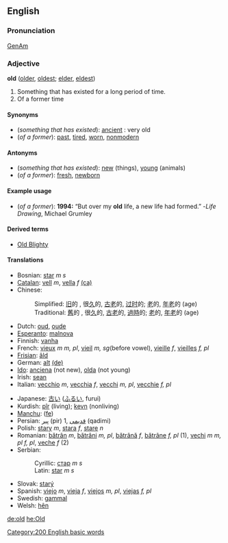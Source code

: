==English==
===Pronunciation===
[[w:General American|GenAm]] {{IPA|[old]}}

=== Adjective ===
'''old''' ([[older]], [[oldest]]; [[elder]], [[eldest]])

#Something that has existed for a long period of time.
#Of a former time

====Synonyms====
*(''something that has existed''): [[ancient]] : very old
*(''of a former''): [[past]], [[tired]], [[worn]], [[nonmodern]]

====Antonyms====
*(''something that has existed''): [[new]] (things), [[young]] (animals)
*(''of a former''): [[fresh]], [[newborn]]

====Example usage====
* (''of a former''): '''1994:''' “But over my '''old''' life, a new life had formed.”  -''Life Drawing'', Michael Grumley

==== Derived terms ====
*[[Old Blighty]]

====Translations====
{{top}}
*Bosnian: [[star]] ''m s''
*[[Catalan]]: [[vell]] ''m'', [[vella]] ''f'' [[:ca:vell|(ca)]]
*Chinese:
*:Simplified: [[旧]]的 , 很[[久]]的, [[古老]]的, [[过时]]的; [[老]]的, [[年老]]的 (age)
*:Traditional: [[舊]]的 , 很[[久]]的, [[古老]]的, [[過時]]的; [[老]]的, [[年老]]的 (age)
*Dutch: [[oud]], [[oude]]
*[[Esperanto]]: [[malnova]]
*Finnish: [[vanha]]
*French: [[vieux]] ''m'' ''m, pl'', [[vieil]] ''m, sg''(before vowel), [[vieille]] ''f'', [[vieilles]] ''f, pl''
*[[Frisian]]: [[âld]]
*German: [[alt]] [[:de:alt|(de)]]
*[[Ido]]: [[anciena]] (not new), [[olda]] (not young)
*Irish: [[sean]]
*Italian: [[vecchio]] ''m'', [[vecchia]] ''f'', [[vecchi]] ''m, pl'', [[vecchie]] ''f, pl'' 
{{mid}}
*Japanese: [[古い]] ([[ふるい]], furui)
*Kurdish: [[pîr]] (living); [[kevn]] (nonliving)
*[[Manchu]]: ([[fe]])
*Persian: [[پیر]]  (pir) 1, [[قدیمی]] (qadimi)
*Polish: [[stary]] ''m'', [[stara]] ''f'', [[stare]] ''n''
*Romanian: [[bătrân]] ''m'', [[bătrâni]] ''m, pl'', [[bătrână]] ''f'', [[bătrâne]] ''f, pl'' (1), [[vechi]] ''m'' ''m, pl'' ''f, pl'', [[veche]] ''f'' (2)
*Serbian:
*:Cyrillic: [[стар]] ''m s''
*:Latin: [[star]] ''m s''
*Slovak: [[starý]]
*Spanish: [[viejo]] ''m'', [[vieja]] ''f'', [[viejos]] ''m, pl'', [[viejas]] ''f, pl''
*Swedish: [[gammal]]
*Welsh: [[hên]]
{{bottom}}

[[de:old]]
[[he:Old]]


[[Category:200 English basic words]]
